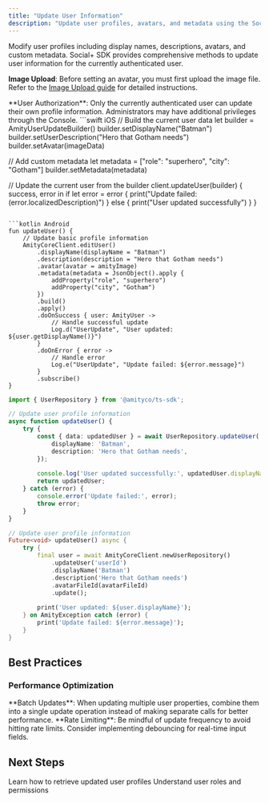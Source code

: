 ```yaml
---
title: "Update User Information"
description: "Update user profiles, avatars, and metadata using the Social+ SDK"
---
```


Modify user profiles including display names, descriptions, avatars, and custom metadata. Social+ SDK provides comprehensive methods to update user information for the currently authenticated user.

**Image Upload**: Before setting an avatar, you must first upload the image file. Refer to the [Image Upload guide](/social-plus-sdk/core-concepts/content-handling/files-images-and-videos/image-handling#image-upload) for detailed instructions.

<Info>
**User Authorization**: Only the currently authenticated user can update their own profile information. Administrators may have additional privileges through the Console.
</Info>

<CodeGroup>
```swift iOS
// Build the current user data
let builder = AmityUserUpdateBuilder()
builder.setDisplayName("Batman")
builder.setUserDescription("Hero that Gotham needs")
builder.setAvatar(imageData)

// Add custom metadata
let metadata = ["role": "superhero", "city": "Gotham"]
builder.setMetadata(metadata)

// Update the current user from the builder
client.updateUser(builder) { success, error in
    if let error = error {
        print("Update failed: \(error.localizedDescription)")
    } else {
        print("User updated successfully")
    }
}
```

```kotlin Android
fun updateUser() {
    // Update basic profile information
    AmityCoreClient.editUser()
        .displayName(displayName = "Batman")
        .description(description = "Hero that Gotham needs")
        .avatar(avatar = amityImage)
        .metadata(metadata = JsonObject().apply {
            addProperty("role", "superhero")
            addProperty("city", "Gotham")
        })
        .build()
        .apply()
        .doOnSuccess { user: AmityUser ->
            // Handle successful update
            Log.d("UserUpdate", "User updated: ${user.getDisplayName()}")
        }
        .doOnError { error ->
            // Handle error
            Log.e("UserUpdate", "Update failed: ${error.message}")
        }
        .subscribe()
}
```

```typescript TypeScript
import { UserRepository } from '@amityco/ts-sdk';

// Update user profile information
async function updateUser() {
    try {
        const { data: updatedUser } = await UserRepository.updateUser('userId', {
            displayName: 'Batman',
            description: 'Hero that Gotham needs',
        });
        
        console.log('User updated successfully:', updatedUser.displayName);
        return updatedUser;
    } catch (error) {
        console.error('Update failed:', error);
        throw error;
    }
}
```

```dart Flutter
// Update user profile information
Future<void> updateUser() async {
    try {
        final user = await AmityCoreClient.newUserRepository()
            .updateUser('userId')
            .displayName('Batman')
            .description('Hero that Gotham needs')
            .avatarFileId(avatarFileId)
            .update();
            
        print('User updated: ${user.displayName}');
    } on AmityException catch (error) {
        print('Update failed: ${error.message}');
    }
}
```
</CodeGroup>

## Best Practices

### Performance Optimization

<Tip>
**Batch Updates**: When updating multiple user properties, combine them into a single update operation instead of making separate calls for better performance.
</Tip>

<Warning>
**Rate Limiting**: Be mindful of update frequency to avoid hitting rate limits. Consider implementing debouncing for real-time input fields.
</Warning>

## Next Steps

<CardGroup cols={2}>
  <Card title="Get User Information" href="./get-user-information" icon="user">
    Learn how to retrieve updated user profiles
  </Card>
  <Card title="User Permissions" href="../roles-permissions" icon="shield">
    Understand user roles and permissions
  </Card>
</CardGroup>
